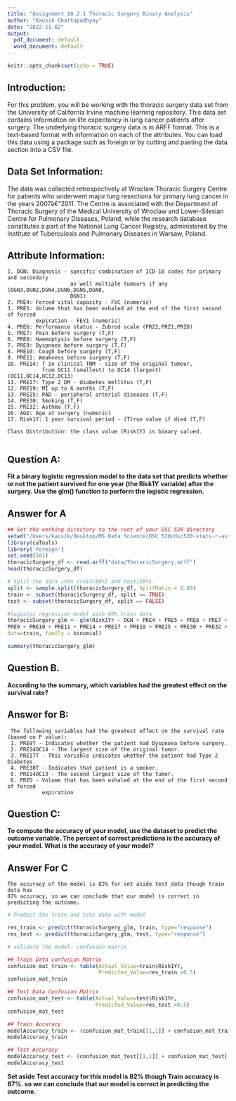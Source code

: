 ```yaml
---
title: "Assignment 10.2.1 Thoracic Surgery Binary Analysis"
author: "Kausik Chattapadhyay"
date: "2022-11-02"
output:
  pdf_document: default
  word_document: default
---
```


```r
knitr::opts_chunk$set(echo = TRUE)
```

## Introduction:

For this problem, you will be working with the thoracic surgery data set from the 
University of California Irvine machine learning repository. This data set contains 
information on life expectancy in lung cancer patients after surgery. The underlying 
thoracic surgery data is in ARFF format. This is a text-based format with information 
on each of the attributes. You can load this data using a package such as foreign or 
by cutting and pasting the data section into a CSV file.

## Data Set Information:

The data was collected retrospectively at Wroclaw Thoracic Surgery Centre for 
patients who underwent major lung resections for primary lung cancer in the years
2007â€“2011. The Centre is associated with the Department of Thoracic Surgery of 
the Medical University of Wroclaw and Lower-Silesian Centre for Pulmonary Diseases, 
Poland, while the research database constitutes a part of the National Lung Cancer 
Registry, administered by the Institute of Tuberculosis and Pulmonary Diseases 
in Warsaw, Poland.


## Attribute Information:

```
1. DGN: Diagnosis - specific combination of ICD-10 codes for primary and secondary 
                    as well multiple tumours if any (DGN3,DGN2,DGN4,DGN6,DGN5,DGN8,
                    DGN1) 
2. PRE4: Forced vital capacity - FVC (numeric) 
3. PRE5: Volume that has been exhaled at the end of the first second of forced 
         expiration - FEV1 (numeric) 
4. PRE6: Performance status - Zubrod scale (PRZ2,PRZ1,PRZ0) 
5. PRE7: Pain before surgery (T,F) 
6. PRE8: Haemoptysis before surgery (T,F) 
7. PRE9: Dyspnoea before surgery (T,F) 
8. PRE10: Cough before surgery (T,F) 
9. PRE11: Weakness before surgery (T,F) 
10. PRE14: T in clinical TNM - size of the original tumour, 
           from OC11 (smallest) to OC14 (largest) (OC11,OC14,OC12,OC13) 
11. PRE17: Type 2 DM - diabetes mellitus (T,F) 
12. PRE19: MI up to 6 months (T,F) 
13. PRE25: PAD - peripheral arterial diseases (T,F) 
14. PRE30: Smoking (T,F) 
15. PRE32: Asthma (T,F) 
16. AGE: Age at surgery (numeric) 
17. Risk1Y: 1 year survival period - (T)rue value if died (T,F) 

Class Distribution: the class value (Risk1Y) is binary valued. 


```


## Question A:
**Fit a binary logistic regression model to the data set that predicts whether or not the patient survived for one year (the Risk1Y variable) after the surgery. Use the glm() function to perform the logistic regression.**

## Answer for A
```r
## Set the working directory to the root of your DSC 520 directory 
setwd("/Users/kausik/desktop/MS Data Science/DSC 520/dsc520-stats-r-assignments")
library(caTools)
library('foreign')
set.seed(101) 
thoracicSurgery_df <- read.arff("data/ThoraricSurgery.arff")
head(thoracicSurgery_df)

# Split the data into train(80%) and test(20%).
split <- sample.split(thoracicSurgery_df, SplitRatio = 0.80)
train <- subset(thoracicSurgery_df, split == TRUE)
test <- subset(thoracicSurgery_df, split == FALSE)

#logistic regression model with 80% train data
thoracicSurgery_glm <- glm(Risk1Yr ~ DGN + PRE4 + PRE5 + PRE6 + PRE7 + PRE8 + 
PRE9 + PRE10 + PRE11 + PRE14 + PRE17 + PRE19 + PRE25 + PRE30 + PRE32 + AGE, 
data=train, family = binomial)

summary(thoracicSurgery_glm)


```

## Question B. 
**According to the summary, which variables had the greatest effect on the survival rate?**

## Answer for B:
```
 The following variables had the greatest effect on the survival rate (based on P value): 
 1. PRE9T - Indicates whether the patient had Dyspnoea before surgery.
 2. PRE14OC14 - The largest size of the original tumor.
 3. PRE17T - This variable indicates whether the patient had Type 2 Diabetes.
 4. PRE30T - Indicates that patient is a smoker. 
 5. PRE14OC13 - The second largest size of the tumor.
 6. PRE5 - Volume that has been exhaled at the end of the first second of forced 
           expiration 
```
## Question C:
**To compute the accuracy of your model, use the dataset to predict the outcome 
variable. The percent of correct predictions is the accuracy of your model. 
What is the accuracy of your model?**

## Answer For C
```
The accuracy of the model is 82% for set aside test data though train data has 
87% accuracy, so we can conclude that our model is correct in predicting the outcome.
```


```r
# Predict the train and test data with model

res_train <- predict(thoracicSurgery_glm, train, type="response")
res_test <- predict(thoracicSurgery_glm, test, type="response")

# validate the model- confusion matrix

## Train Data confusion Matrix
confusion_mat_train <- table(Actual_Value=train$Risk1Yr, 
                             Predicted_Value=res_train >0.5)
confusion_mat_train

## Test Data Confusion Matrix
confusion_mat_test <- table(Actual_Value=test$Risk1Yr, 
                            Predicted_Value=res_test >0.5)
confusion_mat_test

## Train Accuracy
modelAccuracy_train <- (confusion_mat_train[[1,1]] + confusion_mat_train[[2,2]]) / sum(confusion_mat_train)
modelAccuracy_train

## Test Accuracy
modelAccuracy_test <- (confusion_mat_test[[1,1]] + confusion_mat_test[[2,2]]) / sum(confusion_mat_test)
modelAccuracy_test

```


**Set aside Test accuracy for this model is 82% though Train accuracy is 87%.
so we can conclude that our model is correct in predicting the outcome.**




